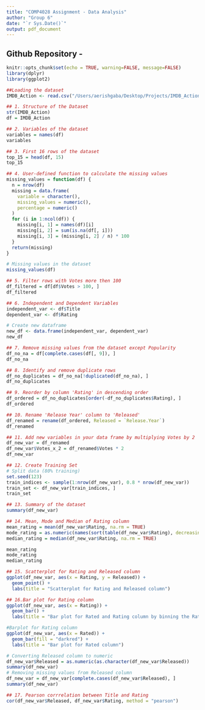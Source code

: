 ```yaml
---
title: "COMP4028 Assignment - Data Analysis"
author: "Group 6"
date: "`r Sys.Date()`"
output: pdf_document
---
```


## Github Repository - 
```r
knitr::opts_chunk$set(echo = TRUE, warning=FALSE, message=FALSE)
library(dplyr)
library(ggplot2)
```

```r
##Loading the dataset 
IMDB_Action <- read.csv("/Users/aerishgaba/Desktop/Projects/IMDB_Action.csv")
```

```r
## 1. Structure of the Dataset
str(IMDB_Action)
df = IMDB_Action
```


```r
## 2. Variables of the dataset
variables = names(df)
variables
```

```r
## 3. First 16 rows of the dataset
top_15 = head(df, 15)
top_15
```

```r
## 4. User-defined function to calculate the missing values
missing_values = function(df) {
  n = nrow(df)
  missing = data.frame(
    variable = character(),
    missing_values = numeric(),
    percentage = numeric()
  )
  for (i in 1:ncol(df)) {
    missing[i, 1] = names(df)[i]
    missing[i, 2] = sum(is.na(df[, i]))
    missing[i, 3] = (missing[i, 2] / n) * 100
  }
  return(missing)
}

# Missing values in the dataset
missing_values(df)
```

```r
## 5. Filter rows with Votes more then 100
df_filtered = df[df$Votes > 100, ]
df_filtered
```

```r
## 6. Independent and Dependent Variables
independent_var <- df$Title
dependent_var <- df$Rating

# Create new dataframe
new_df <- data.frame(independent_var, dependent_var)
new_df
```


```r
## 7. Remove missing values from the dataset except Popularity
df_no_na = df[complete.cases(df[, 9]), ]
df_no_na
```

```r
## 8. Identify and remove duplicate rows
df_no_duplicates = df_no_na[!duplicated(df_no_na), ]
df_no_duplicates
```

```r
## 9. Reorder by column 'Rating' in descending order
df_ordered = df_no_duplicates[order(-df_no_duplicates$Rating), ]
df_ordered
```

```r
## 10. Rename 'Release Year' column to 'Released'
df_renamed = rename(df_ordered, Released = `Release.Year`)
df_renamed
```

```r
## 11. Add new variables in your data frame by multiplying Votes by 2
df_new_var = df_renamed
df_new_var$Votes_x_2 = df_renamed$Votes * 2
df_new_var
```

```r
## 12. Create Training Set
# Split data (80% training)
set.seed(123)
train_indices <- sample(1:nrow(df_new_var), 0.8 * nrow(df_new_var))
train_set <- df_new_var[train_indices, ]
train_set
```

```r
## 13. Summary of the dataset
summary(df_new_var)
```

```r
## 14. Mean, Mode and Median of Rating column
mean_rating = mean(df_new_var$Rating, na.rm = TRUE)
mode_rating = as.numeric(names(sort(table(df_new_var$Rating), decreasing = TRUE)[1]))
median_rating = median(df_new_var$Rating, na.rm = TRUE)

mean_rating
mode_rating
median_rating
```

```r
## 15. Scatterplot for Rating and Released column
ggplot(df_new_var, aes(x = Rating, y = Released)) +
  geom_point() +
  labs(title = "Scatterplot for Rating and Released column")
```

```r
## 16.Bar plot for Rating column
ggplot(df_new_var, aes(x = Rating)) +
  geom_bar() +
  labs(title = "Bar plot for Rated and Rating column by binning the Rating column")

#Barplot for Rating column
ggplot(df_new_var, aes(x = Rated)) +
  geom_bar(fill = "darkred") +
  labs(title = "Bar plot for Rated column")
```

```r
# Converting Released column to numeric
df_new_var$Released = as.numeric(as.character(df_new_var$Released))
summary(df_new_var)
# Removing missing values from Released column
df_new_var = df_new_var[complete.cases(df_new_var$Released), ]
summary(df_new_var)

## 17. Pearson corrrelation between Title and Rating
cor(df_new_var$Released, df_new_var$Rating, method = "pearson")
```

